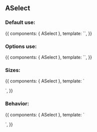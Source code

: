 
<Meta title="Design System/Atoms/ASelect" component={ASelect} />

## ASelect

### Default use:

<Canvas>
  <Story name="Default use">
    {{
        components: { ASelect },
        template: `<a-select :options="[{ value: 'example1', text: 'Example' }]" placeholder="Testando"/>`,
    }}
  </Story>
</Canvas>

### Options use:

<Canvas>
  <Story name="Options use">
    {{
        components: { ASelect },
        template: `<a-select :options="[{ value: 'example1', text: 'Example 1' }, { value: 'example2', text: 'Example 2' }]" placeholder="Testando"/>`,
    }}
  </Story>
</Canvas>

### Sizes:

<Canvas>
  <Story name="Sizes">
    {{
        components: { ASelect },
        template: `
        <div>
          <a-select placeholder="small" size="small" />
          <p />
          <a-select placeholder="medium" size="medium" />
        </div>
        `,
    }}
  </Story>
</Canvas>

### Behavior:

<Canvas>
  <Story name="Behavior">
    {{
        components: { ASelect },
        template: `
        <div>
          <a-select placeholder="default" behavior="default" />
          <p />
          <a-select placeholder="block" behavior="block" />
        </div>
        `,
    }}
  </Story>
</Canvas>

<ArgsTable of={ASelect} />
